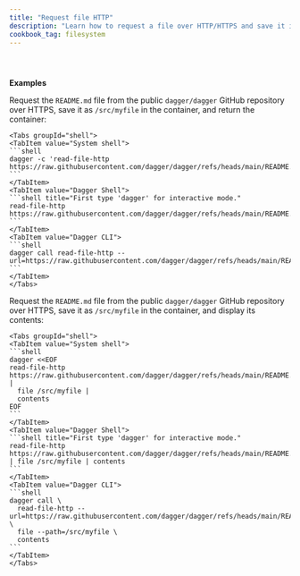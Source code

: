 ```yaml
---
title: "Request file HTTP"
description: "Learn how to request a file over HTTP/HTTPS and save it in a container using Dagger."
cookbook_tag: filesystem
---
```


<Tabs groupId="language" queryString="sdk">
<TabItem value="go" label="Go">

```go file=../../../snippets/read-file-http/go/main.go
```

</TabItem>
<TabItem value="python" label="Python">

```python file=../../../snippets/read-file-http/python/main.py
```

</TabItem>
<TabItem value="typescript" label="TypeScript">

```typescript file=../../../snippets/read-file-http/typescript/index.ts
```

</TabItem>
</Tabs>

**Examples**

Request the `README.md` file from the public `dagger/dagger` GitHub repository over HTTPS, save it as `/src/myfile` in the container, and return the container:

    <Tabs groupId="shell">
    <TabItem value="System shell">
    ```shell
    dagger -c 'read-file-http https://raw.githubusercontent.com/dagger/dagger/refs/heads/main/README.md'
    ```
    </TabItem>
    <TabItem value="Dagger Shell">
    ```shell title="First type 'dagger' for interactive mode."
    read-file-http https://raw.githubusercontent.com/dagger/dagger/refs/heads/main/README.md
    ```
    </TabItem>
    <TabItem value="Dagger CLI">
    ```shell
    dagger call read-file-http --url=https://raw.githubusercontent.com/dagger/dagger/refs/heads/main/README.md
    ```
    </TabItem>
    </Tabs>

Request the `README.md` file from the public `dagger/dagger` GitHub repository over HTTPS, save it as `/src/myfile` in the container, and display its contents:

    <Tabs groupId="shell">
    <TabItem value="System shell">
    ```shell
    dagger <<EOF
    read-file-http https://raw.githubusercontent.com/dagger/dagger/refs/heads/main/README.md |
      file /src/myfile |
      contents
    EOF
    ```
    </TabItem>
    <TabItem value="Dagger Shell">
    ```shell title="First type 'dagger' for interactive mode."
    read-file-http https://raw.githubusercontent.com/dagger/dagger/refs/heads/main/README.md | file /src/myfile | contents
    ```
    </TabItem>
    <TabItem value="Dagger CLI">
    ```shell
    dagger call \
      read-file-http --url=https://raw.githubusercontent.com/dagger/dagger/refs/heads/main/README.md \
      file --path=/src/myfile \
      contents
    ```
    </TabItem>
    </Tabs>
